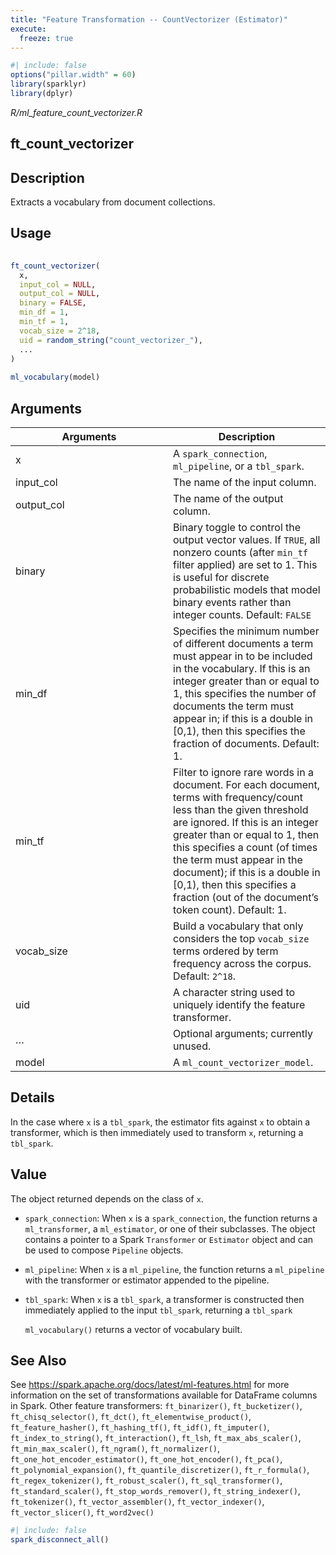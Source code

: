 ```yaml
---
title: "Feature Transformation -- CountVectorizer (Estimator)"
execute:
  freeze: true
---
```


```r
#| include: false
options("pillar.width" = 60)
library(sparklyr) 
library(dplyr)
```

*R/ml_feature_count_vectorizer.R*

## ft_count_vectorizer

## Description
 Extracts a vocabulary from document collections. 


## Usage
```r
 
ft_count_vectorizer( 
  x, 
  input_col = NULL, 
  output_col = NULL, 
  binary = FALSE, 
  min_df = 1, 
  min_tf = 1, 
  vocab_size = 2^18, 
  uid = random_string("count_vectorizer_"), 
  ... 
) 
 
ml_vocabulary(model) 
```

## Arguments
|Arguments|Description|
|---|---|
| x | A `spark_connection`, `ml_pipeline`, or a `tbl_spark`. |
| input_col | The name of the input column. |
| output_col | The name of the output column. |
| binary | Binary toggle to control the output vector values. If `TRUE`, all nonzero counts (after `min_tf` filter applied) are set to 1. This is useful for discrete probabilistic models that  model binary events rather than integer counts. Default: `FALSE` |
| min_df | Specifies the minimum number of different documents a term must appear in to be included in the vocabulary. If this is an integer greater than or equal to 1, this specifies the number of documents the term must appear in; if this is a double in [0,1), then this specifies the fraction of documents. Default: 1. |
| min_tf | Filter to ignore rare words in a document. For each document, terms with frequency/count less than the given threshold are ignored. If this is an integer greater than or equal to 1, then this specifies a count (of times the term must appear in the document); if this is a double in [0,1), then this specifies a fraction (out of the document's token count). Default: 1. |
| vocab_size | Build a vocabulary that only considers the top `vocab_size` terms ordered by term frequency across the corpus. Default: `2^18`. |
| uid | A character string used to uniquely identify the feature transformer. |
| ... | Optional arguments; currently unused. |
| model | A `ml_count_vectorizer_model`. |

## Details
 In the case where `x` is a `tbl_spark`, the estimator fits against `x`   to obtain a transformer, which is then immediately used to transform `x`, returning a `tbl_spark`. 


## Value

 The object returned depends on the class of `x`.     

- `spark_connection`: When `x` is a `spark_connection`, the function returns a `ml_transformer`,   a `ml_estimator`, or one of their subclasses. The object contains a pointer to   a Spark `Transformer` or `Estimator` object and can be used to compose   `Pipeline` objects.    

- `ml_pipeline`: When `x` is a `ml_pipeline`, the function returns a `ml_pipeline` with   the transformer or estimator appended to the pipeline.    

- `tbl_spark`: When `x` is a `tbl_spark`, a transformer is constructed then   immediately applied to the input `tbl_spark`, returning a `tbl_spark` 

  `ml_vocabulary()` returns a vector of vocabulary built. 



## See Also
 See [https://spark.apache.org/docs/latest/ml-features.html](https://spark.apache.org/docs/latest/ml-features.html) for   more information on the set of transformations available for DataFrame   columns in Spark.  Other feature transformers:  `ft_binarizer()`, `ft_bucketizer()`, `ft_chisq_selector()`, `ft_dct()`, `ft_elementwise_product()`, `ft_feature_hasher()`, `ft_hashing_tf()`, `ft_idf()`, `ft_imputer()`, `ft_index_to_string()`, `ft_interaction()`, `ft_lsh`, `ft_max_abs_scaler()`, `ft_min_max_scaler()`, `ft_ngram()`, `ft_normalizer()`, `ft_one_hot_encoder_estimator()`, `ft_one_hot_encoder()`, `ft_pca()`, `ft_polynomial_expansion()`, `ft_quantile_discretizer()`, `ft_r_formula()`, `ft_regex_tokenizer()`, `ft_robust_scaler()`, `ft_sql_transformer()`, `ft_standard_scaler()`, `ft_stop_words_remover()`, `ft_string_indexer()`, `ft_tokenizer()`, `ft_vector_assembler()`, `ft_vector_indexer()`, `ft_vector_slicer()`, `ft_word2vec()` 


```r
#| include: false
spark_disconnect_all()
```
